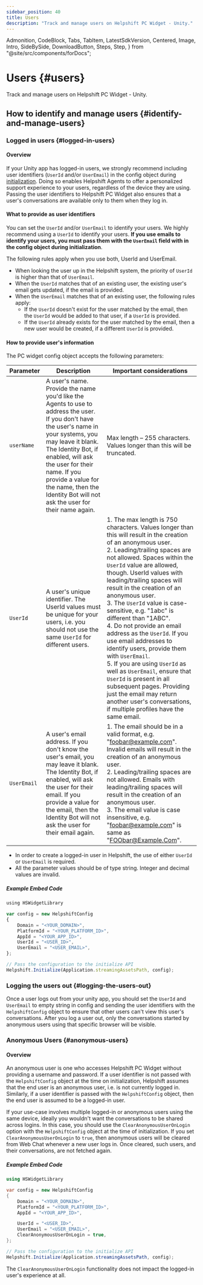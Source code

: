 ```yaml
---
sidebar_position: 40
title: Users
description: "Track and manage users on Helpshift PC Widget - Unity."
---
```


  Admonition,
  CodeBlock,
  Tabs,
  TabItem,
  LatestSdkVersion,
  Centered,
  Image,
  Intro,
  SideBySide,
  DownloadButton,
  Steps,
  Step,
} from "@site/src/components/forDocs";

# Users {#users}

<Intro>

Track and manage users on Helpshift PC Widget - Unity.

</Intro>

## How to identify and manage users {#identify-and-manage-users}

### Logged in users {#logged-in-users}

#### Overview

If your Unity app has logged-in users, we strongly recommend including user identifiers (`UserId` and/or `UserEmail`) in the config object during [initialization](pc-widget-unity/helpshift-apis/#helpshiftinitialize). Doing so enables Helpshift Agents to offer a personalized support experience to your users, regardless of the device they are using. Passing the user identifiers to Helpshift PC Widget also ensures that a user's conversations are available only to them when they log in.

#### What to provide as user identifiers

You can set the `UserId` and/or `UserEmail` to identify your users. We highly recommend using a `UserId` to identify your users. **If you use emails to identify your users, you must pass them with the `UserEmail` field with in the config object during initialization**.

The following rules apply when you use both, UserId and UserEmail.

- When looking the user up in the Helpshift system, the priority of `UserId` is higher than that of `UserEmail`.
- When the `UserId` matches that of an existing user, the existing user's email gets updated, if the email is provided.
- When the `UserEmail` matches that of an existing user, the following rules apply:
  - If the `UserId` doesn't exist for the user matched by the email, then the `UserId` would be added to that user, if a `UserId` is provided.
  - If the `UserId` already exists for the user matched by the email, then a new user would be created, if a different `UserId` is provided.

#### How to provide user's information

The PC widget config object accepts the following parameters:

| Parameter       | Description                                                                                                                                                                                                                                                                                                                                                                  | Important considerations                                                                                                                                                                                                                                                                                                                                                                                                                                                                                                                                                                                                                                                                                                                                                 |
| --------------- | ---------------------------------------------------------------------------------------------------------------------------------------------------------------------------------------------------------------------------------------------------------------------------------------------------------------------------------------------------------------------------- | ------------------------------------------------------------------------------------------------------------------------------------------------------------------------------------------------------------------------------------------------------------------------------------------------------------------------------------------------------------------------------------------------------------------------------------------------------------------------------------------------------------------------------------------------------------------------------------------------------------------------------------------------------------------------------------------------------------------------------------------------------------------------ |
| `userName`      | A user's name. Provide the name you'd like the Agents to use to address the user. If you don't have the user's name in your systems, you may leave it blank. The Identity Bot, if enabled, will ask the user for their name. If you provide a value for the name, then the Identity Bot will not ask the user for their name again.                                          | Max length – 255 characters. Values longer than this will be truncated.                                                                                                                                                                                                                                                                                                                                                                                                                                                                                                                                                                                                                                                                                                  |
| `UserId`        | A user's unique identifier. The UserId values must be unique for your users, i.e. you should not use the same `UserId` for different users.                                                                                                                                                                                                                                  | 1. The max length is 750 characters. Values longer than this will result in the creation of an anonymous user.<br/>2. Leading/trailing spaces are not allowed. Spaces within the `UserId` value are allowed, though. UserId values with leading/trailing spaces will result in the creation of an anonymous user.<br/>3. The `UserId` value is case-sensitive, e.g. "1abc" is different than "1ABC".<br/>4. Do not provide an email address as the `UserId`. If you use email addresses to identify users, provide them with `UserEmail`.<br />5. If you are using `UserId` as well as `UserEmail`, ensure that `UserId` is present in all subsequent pages. Providing just the email may return another user's conversations, if multiple profiles have the same email. |
| `UserEmail`     | A user's email address. If you don't know the user's email, you may leave it blank. The Identity Bot, if enabled, will ask the user for their email. If you provide a value for the email, then the Identity Bot will not ask the user for their email again.                                                                                                                | 1. The email should be in a valid format, e.g. "foobar@example.com". Invalid emails will result in the creation of an anonymous user.<br />2. Leading/trailing spaces are not allowed. Emails with leading/trailing spaces will result in the creation of an anonymous user.<br />3. The email value is case insensitive, e.g. "foobar@example.com" is same as "FOObar@Example.Com".                                                                                                                                                                                                                                                                                                                                                                                     |

<Admonition type="info" title="Note">

- In order to create a logged-in user in Helpshift, the use of either `UserId` or `UserEmail` is required.
- All the parameter values should be of type string. Integer and decimal values are invalid.

</Admonition>

##### Example Embed Code

```javascript
using HSWidgetLibrary

var config = new HelpshiftConfig
{
    Domain = "<YOUR_DOMAIN>",
    PlatformId = "<YOUR_PLATFORM_ID>",
    AppId = "<YOUR_APP_ID>",
    UserId = "<USER_ID>",
    UserEmail = "<USER_EMAIL>",
};

// Pass the configuration to the initialize API
Helpshift.Initialize(Application.streamingAssetsPath, config);
```

### Logging the users out {#logging-the-users-out}

Once a user logs out from your unity app, you should set the `UserId` and `UserEmail` to empty string in config and sending the user identifiers with the `HelpshiftConfig` object to ensure that other users can't view this user's conversations. After you log a user out, only the conversations started by anonymous users using that specific browser will be visible.

### Anonymous Users {#anonymous-users}

#### Overview

An anonymous user is one who accesses Helpshift PC Widget without providing a username and password. If a user identifier is not passed with the `HelpshiftConfig` object at the time on initialization, Helpshift assumes that the end user is an anonymous user, i.e. is not currently logged in. Similarly, if a user identifier is passed with the `HelpshiftConfig` object, then the end user is assumed to be a logged-in user.

If your use-case involves multiple logged-in or anonymous users using the same device, ideally you wouldn't want the conversations to be shared across logins. In this case, you should use the `ClearAnonymousUserOnLogin` option with the `HelpshiftConfig` object at the time of initialization. If you set `ClearAnonymousUserOnLogin` to `true`, then anonymous users will be cleared from Web Chat whenever a new user logs in. Once cleared, such users, and their conversations, are not fetched again.

##### Example Embed Code

```csharp
using HSWidgetLibrary

var config = new HelpshiftConfig
{
    Domain = "<YOUR_DOMAIN>",
    PlatformId = "<YOUR_PLATFORM_ID>",
    AppId = "<YOUR_APP_ID>",

    UserId = "<USER_ID>",
    UserEmail = "<USER_EMAIL>",
    ClearAnonymousUserOnLogin = true,
};

// Pass the configuration to the initialize API
Helpshift.Initialize(Application.streamingAssetsPath, config);
```


<Admonition type="info" title="Note">

The `ClearAnonymousUserOnLogin` functionality does not impact the logged-in user's experience at all.

</Admonition>
